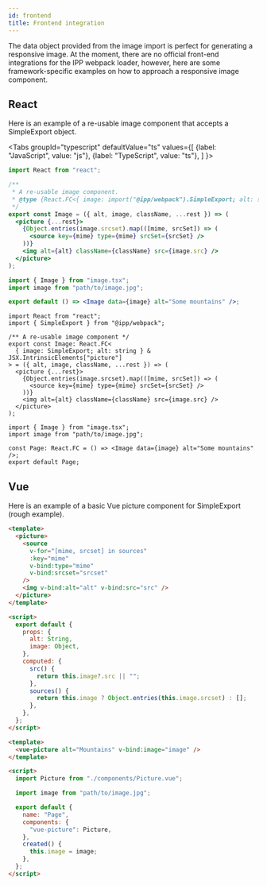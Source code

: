 ```yaml
---
id: frontend
title: Frontend integration
---
```



The data object provided from the image import is perfect for generating a responsive image. At the
moment, there are no official front-end integrations for the IPP webpack loader, however, here are
some framework-specific examples on how to approach a responsive image component.

## React

Here is an example of a re-usable image component that accepts a SimpleExport object.

<Tabs
  groupId="typescript"
  defaultValue="ts"
  values={[
    {label: "JavaScript", value: "js"},
    {label: "TypeScript", value: "ts"},
  ]
}>
<TabItem value="js">


```jsx title="image.js"
import React from "react";

/**
 * A re-usable image component.
 * @type {React.FC<{ image: import("@ipp/webpack").SimpleExport; alt: string } & JSX.IntrinsicElements["picture"]>}
 */
export const Image = ({ alt, image, className, ...rest }) => (
  <picture {...rest}>
    {Object.entries(image.srcset).map(([mime, srcSet]) => (
      <source key={mime} type={mime} srcSet={srcSet} />
    ))}
    <img alt={alt} className={className} src={image.src} />
  </picture>
);
```

```jsx title="page.js"
import { Image } from "image.tsx";
import image from "path/to/image.jpg";

export default () => <Image data={image} alt="Some mountains" />;
```

</TabItem>
<TabItem value="ts">


```tsx title="image.tsx"
import React from "react";
import { SimpleExport } from "@ipp/webpack";

/** A re-usable image component */
export const Image: React.FC<
  { image: SimpleExport; alt: string } & JSX.IntrinsicElements["picture"]
> = ({ alt, image, className, ...rest }) => (
  <picture {...rest}>
    {Object.entries(image.srcset).map(([mime, srcSet]) => (
      <source key={mime} type={mime} srcSet={srcSet} />
    ))}
    <img alt={alt} className={className} src={image.src} />
  </picture>
);
```

```tsx title="page.tsx"
import { Image } from "image.tsx";
import image from "path/to/image.jpg";

const Page: React.FC = () => <Image data={image} alt="Some mountains" />;
export default Page;
```

</TabItem>
</Tabs>


## Vue

Here is an example of a basic Vue picture component for SimpleExport (rough example).

```html title="Picture.vue"
<template>
  <picture>
    <source
      v-for="[mime, srcset] in sources"
      :key="mime"
      v-bind:type="mime"
      v-bind:srcset="srcset"
    />
    <img v-bind:alt="alt" v-bind:src="src" />
  </picture>
</template>

<script>
  export default {
    props: {
      alt: String,
      image: Object,
    },
    computed: {
      src() {
        return this.image?.src || "";
      },
      sources() {
        return this.image ? Object.entries(this.image.srcset) : [];
      },
    },
  };
</script>
```

```html title="Page.vue"
<template>
  <vue-picture alt="Mountains" v-bind:image="image" />
</template>

<script>
  import Picture from "./components/Picture.vue";

  import image from "path/to/image.jpg";

  export default {
    name: "Page",
    components: {
      "vue-picture": Picture,
    },
    created() {
      this.image = image;
    },
  };
</script>
```
